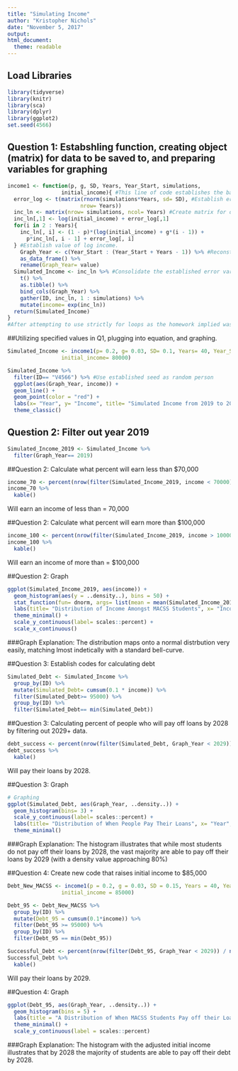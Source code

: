 ```yaml
---
title: "Simulating Income"
author: "Kristopher Nichols"
date: "November 5, 2017"
output:
html_document:
  theme: readable
---
```

## Load Libraries
```r
library(tidyverse)
library(knitr)
library(sca)
library(dplyr)
library(ggplot2)
set.seed(4566)
```

## Question 1: Estabshling function, creating object (matrix) for data to be saved to, and preparing variables for graphing

```r

income1 <- function(p, g, SD, Years, Year_Start, simulations, 
                 initial_income){ #This line of code establishes the basic variables involved in the function (Given by the assignment).
  error_log <- t(matrix(rnorm(simulations*Years, sd= SD), #Establish error variable for use later in function (in for loop).
                       nrow= Years))
  inc_ln <- matrix(nrow= simulations, ncol= Years) #Create matrix for data to fill out.
  inc_ln[,1] <- log(initial_income) + error_log[,1] 
  for(i in 2 : Years){
    inc_ln[, i] <- (1 - p)*(log(initial_income) + g*(i - 1)) +
      p*inc_ln[, i - 1] + error_log[, i]
  } #Establish value of log income.
    Graph_Year <- c(Year_Start : (Year_Start + Years - 1)) %>% #Reconstitute year variable as Graph_Year to satisfy t-1
    as_data_frame() %>%
    rename(Graph_Year= value)
  Simulated_Income <- inc_ln %>% #Consolidate the established error variable, year, variable, and income variable into Simulated income object
    t() %>%
    as.tibble() %>%
    bind_cols(Graph_Year) %>%
    gather(ID, inc_ln, 1 : simulations) %>%
    mutate(income= exp(inc_ln))
  return(Simulated_Income)
}
#After attempting to use strictly for loops as the homework implied was possibly I was unable to get it to work and ultimately just attemted to use function and specify each variable - this was my result. 
```


##Utilizing specified values in Q1, plugging into equation, and graphing.
```r

Simulated_Income <- income1(p= 0.2, g= 0.03, SD= 0.1, Years= 40, Year_Start= 2019, simulations= 10000, 
                 initial_income= 80000)

Simulated_Income %>% 
  filter(ID== "V4566") %>% #Use established seed as random person
  ggplot(aes(Graph_Year, income)) +
  geom_line() +
  geom_point(color = "red") +
  labs(x= "Year", y= "Income", title= "Simulated Income from 2019 to 2058", subtitle= "For Randomly Generated Seed") + 
  theme_classic()
```


## Question 2: Filter out year 2019
```r

Simulated_Income_2019 <- Simulated_Income %>%
  filter(Graph_Year== 2019)
```

##Question 2: Calculate what percent will earn less than $70,000
```r

income_70 <- percent(nrow(filter(Simulated_Income_2019, income < 70000)) / nrow(Simulated_Income_2019), d= 2)
income_70 %>%
  kable()
```
Will earn an income of less than = 70,000


##Question 2: Calculate what percent will earn more than $100,000
```r

income_100 <- percent(nrow(filter(Simulated_Income_2019, income > 100000)) / nrow(Simulated_Income_2019), d= 2) 
income_100 %>%
  kable()
```
Will earn an income of more than = $100,000


##Question 2: Graph
```r

ggplot(Simulated_Income_2019, aes(income)) +
  geom_histogram(aes(y = ..density..), bins = 50) +
  stat_function(fun= dnorm, args= list(mean = mean(Simulated_Income_2019$income), sd= sd(Simulated_Income_2019$income))) +
  labs(title= "Distribution of Income Amongst MACSS Students", x= "Income", y = "Density", subtitle= "In 2019") +
  theme_minimal() +
  scale_y_continuous(label= scales::percent) +
  scale_x_continuous()
```




###Graph Explanation:
The distribution maps onto a normal distrbution very easily, matching lmost indetically with a standard bell-curve.



##Question 3: Establish codes for calculating debt 
```r

Simulated_Debt <- Simulated_Income %>%
  group_by(ID) %>%
  mutate(Simulated_Debt= cumsum(0.1 * income)) %>%
  filter(Simulated_Debt>= 95000) %>%
  group_by(ID) %>%
  filter(Simulated_Debt== min(Simulated_Debt))
```

##Question 3: Calculating percent of people who will pay off loans by 2028 by filtering out 2029+ data.
```r
debt_success <- percent(nrow(filter(Simulated_Debt, Graph_Year < 2029)) / nrow(Simulated_Debt), d= 2)
debt_success %>%
  kable()
```
Will pay their loans by 2028.

##Question 3: Graph
```r

# Graphing
ggplot(Simulated_Debt, aes(Graph_Year, ..density..)) +
  geom_histogram(bins= 3) +
  scale_y_continuous(label= scales::percent) +
  labs(title= "Distribution of When People Pay Their Loans", x= "Year", y= "Density") +
  theme_minimal()
```


###Graph Explanation: 
The histogram illustrates that while most students do not pay off their loans by 2028, the vast majority are able to pay off their loans by 2029 (with a density value approaching 80%)



##Question 4: Create new code that raises initial income to $85,000
```r

Debt_New_MACSS <- income1(p = 0.2, g = 0.03, SD = 0.15, Years = 40, Year_Start = 2019, simulations = 10000, 
                 initial_income = 85000)

Debt_95 <- Debt_New_MACSS %>%
  group_by(ID) %>%
  mutate(Debt_95 = cumsum(0.1*income)) %>%
  filter(Debt_95 >= 95000) %>%
  group_by(ID) %>%
  filter(Debt_95 == min(Debt_95))

Successful_Debt <- percent(nrow(filter(Debt_95, Graph_Year < 2029)) / nrow(Debt_95), d = 2)
Successful_Debt %>%
  kable()
```
Will pay their loans by 2029.

##Question 4: Graph
```r
ggplot(Debt_95, aes(Graph_Year, ..density..)) +
  geom_histogram(bins = 5) +
  labs(title = "A Distribution of When MACSS Students Pay off their Loans", x = "Year", y = "Density") +
  theme_minimal() +
  scale_y_continuous(label = scales::percent)
```



###Graph Explanation: 
The histogram with the adjusted initial income illustrates that by 2028 the majority of students are able to pay off their debt by 2028. 